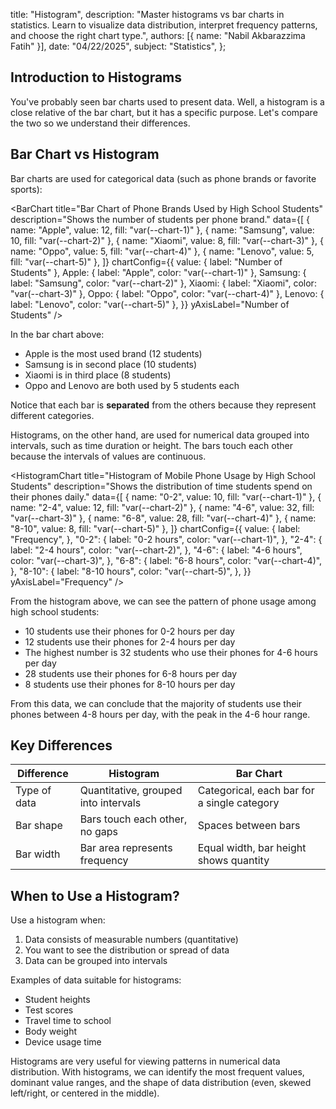 
  title: "Histogram",
  description: "Master histograms vs bar charts in statistics. Learn to visualize data distribution, interpret frequency patterns, and choose the right chart type.",
  authors: [{ name: "Nabil Akbarazzima Fatih" }],
  date: "04/22/2025",
  subject: "Statistics",
};

## Introduction to Histograms

You've probably seen bar charts used to present data. Well, a histogram is a close relative of the bar chart, but it has a specific purpose. Let's compare the two so we understand their differences.

## Bar Chart vs Histogram

Bar charts are used for categorical data (such as phone brands or favorite sports):

<BarChart
  title="Bar Chart of Phone Brands Used by High School Students"
  description="Shows the number of students per phone brand."
  data={[
    { name: "Apple", value: 12, fill: "var(--chart-1)" },
    { name: "Samsung", value: 10, fill: "var(--chart-2)" },
    { name: "Xiaomi", value: 8, fill: "var(--chart-3)" },
    { name: "Oppo", value: 5, fill: "var(--chart-4)" },
    { name: "Lenovo", value: 5, fill: "var(--chart-5)" },
  ]}
  chartConfig={{
    value: { label: "Number of Students" },
    Apple: { label: "Apple", color: "var(--chart-1)" },
    Samsung: { label: "Samsung", color: "var(--chart-2)" },
    Xiaomi: { label: "Xiaomi", color: "var(--chart-3)" },
    Oppo: { label: "Oppo", color: "var(--chart-4)" },
    Lenovo: { label: "Lenovo", color: "var(--chart-5)" },
  }}
  yAxisLabel="Number of Students"
/>

In the bar chart above:

- Apple is the most used brand (12 students)
- Samsung is in second place (10 students)
- Xiaomi is in third place (8 students)
- Oppo and Lenovo are both used by 5 students each

Notice that each bar is **separated** from the others because they represent different categories.

Histograms, on the other hand, are used for numerical data grouped into intervals, such as time duration or height. The bars touch each other because the intervals of values are continuous.

<HistogramChart
  title="Histogram of Mobile Phone Usage by High School Students"
  description="Shows the distribution of time students spend on their phones daily."
  data={[
    { name: "0-2", value: 10, fill: "var(--chart-1)" },
    { name: "2-4", value: 12, fill: "var(--chart-2)" },
    { name: "4-6", value: 32, fill: "var(--chart-3)" },
    { name: "6-8", value: 28, fill: "var(--chart-4)" },
    { name: "8-10", value: 8, fill: "var(--chart-5)" },
  ]}
  chartConfig={{
    value: {
      label: "Frequency",
    },
    "0-2": {
      label: "0-2 hours",
      color: "var(--chart-1)",
    },
    "2-4": {
      label: "2-4 hours",
      color: "var(--chart-2)",
    },
    "4-6": {
      label: "4-6 hours",
      color: "var(--chart-3)",
    },
    "6-8": {
      label: "6-8 hours",
      color: "var(--chart-4)",
    },
    "8-10": {
      label: "8-10 hours",
      color: "var(--chart-5)",
    },
  }}
  yAxisLabel="Frequency"
/>

From the histogram above, we can see the pattern of phone usage among high school students:

- 10 students use their phones for 0-2 hours per day
- 12 students use their phones for 2-4 hours per day
- The highest number is 32 students who use their phones for 4-6 hours per day
- 28 students use their phones for 6-8 hours per day
- 8 students use their phones for 8-10 hours per day

From this data, we can conclude that the majority of students use their phones between 4-8 hours per day, with the peak in the 4-6 hour range.

## Key Differences

| Difference   | Histogram                            | Bar Chart                                   |
| ------------ | ------------------------------------ | ------------------------------------------- |
| Type of data | Quantitative, grouped into intervals | Categorical, each bar for a single category |
| Bar shape    | Bars touch each other, no gaps       | Spaces between bars                         |
| Bar width    | Bar area represents frequency        | Equal width, bar height shows quantity      |

## When to Use a Histogram?

Use a histogram when:

1. Data consists of measurable numbers (quantitative)
2. You want to see the distribution or spread of data
3. Data can be grouped into intervals

Examples of data suitable for histograms:

- Student heights
- Test scores
- Travel time to school
- Body weight
- Device usage time

Histograms are very useful for viewing patterns in numerical data distribution. With histograms, we can identify the most frequent values, dominant value ranges, and the shape of data distribution (even, skewed left/right, or centered in the middle).
